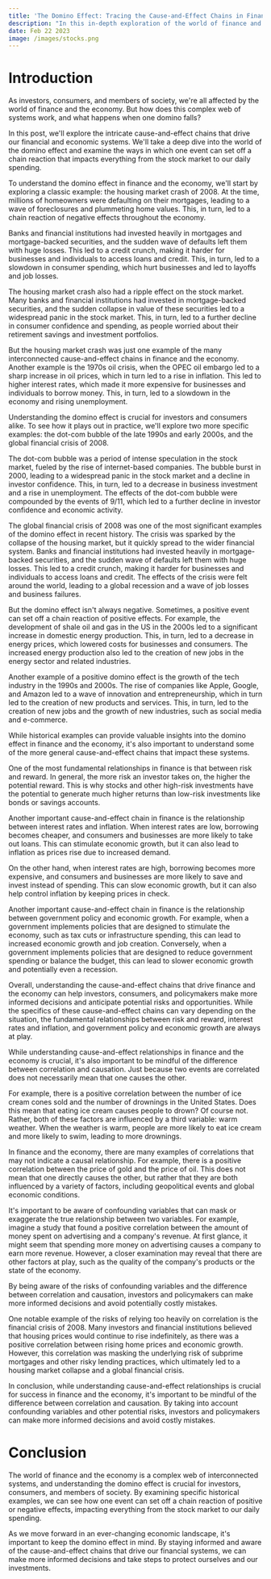 ```yaml
---
title: 'The Domino Effect: Tracing the Cause-and-Effect Chains in Finance and the Economy'
description: "In this in-depth exploration of the world of finance and the economy, we'll examine the complex cause-and-effect chains that drive our financial systems and influence our daily lives. Using specific historical examples, we'll dive into the intricacies of the domino effect and its impact on investments, personal finance, and the wider economy."
date: Feb 22 2023
image: /images/stocks.png
---
```


# Introduction

As investors, consumers, and members of society, we're all affected by the world of finance and the economy. But how does this complex web of systems work, and what happens when one domino falls?

In this post, we'll explore the intricate cause-and-effect chains that drive our financial and economic systems. We'll take a deep dive into the world of the domino effect and examine the ways in which one event can set off a chain reaction that impacts everything from the stock market to our daily spending.

To understand the domino effect in finance and the economy, we'll start by exploring a classic example: the housing market crash of 2008. At the time, millions of homeowners were defaulting on their mortgages, leading to a wave of foreclosures and plummeting home values. This, in turn, led to a chain reaction of negative effects throughout the economy.

Banks and financial institutions had invested heavily in mortgages and mortgage-backed securities, and the sudden wave of defaults left them with huge losses. This led to a credit crunch, making it harder for businesses and individuals to access loans and credit. This, in turn, led to a slowdown in consumer spending, which hurt businesses and led to layoffs and job losses.

The housing market crash also had a ripple effect on the stock market. Many banks and financial institutions had invested in mortgage-backed securities, and the sudden collapse in value of these securities led to a widespread panic in the stock market. This, in turn, led to a further decline in consumer confidence and spending, as people worried about their retirement savings and investment portfolios.

But the housing market crash was just one example of the many interconnected cause-and-effect chains in finance and the economy. Another example is the 1970s oil crisis, when the OPEC oil embargo led to a sharp increase in oil prices, which in turn led to a rise in inflation. This led to higher interest rates, which made it more expensive for businesses and individuals to borrow money. This, in turn, led to a slowdown in the economy and rising unemployment.

Understanding the domino effect is crucial for investors and consumers alike. To see how it plays out in practice, we'll explore two more specific examples: the dot-com bubble of the late 1990s and early 2000s, and the global financial crisis of 2008.

The dot-com bubble was a period of intense speculation in the stock market, fueled by the rise of internet-based companies. The bubble burst in 2000, leading to a widespread panic in the stock market and a decline in investor confidence. This, in turn, led to a decrease in business investment and a rise in unemployment. The effects of the dot-com bubble were compounded by the events of 9/11, which led to a further decline in investor confidence and economic activity.

The global financial crisis of 2008 was one of the most significant examples of the domino effect in recent history. The crisis was sparked by the collapse of the housing market, but it quickly spread to the wider financial system. Banks and financial institutions had invested heavily in mortgage-backed securities, and the sudden wave of defaults left them with huge losses. This led to a credit crunch, making it harder for businesses and individuals to access loans and credit. The effects of the crisis were felt around the world, leading to a global recession and a wave of job losses and business failures.

But the domino effect isn't always negative. Sometimes, a positive event can set off a chain reaction of positive effects. For example, the development of shale oil and gas in the US in the 2000s led to a significant increase in domestic energy production. This, in turn, led to a decrease in energy prices, which lowered costs for businesses and consumers. The increased energy production also led to the creation of new jobs in the energy sector and related industries.

Another example of a positive domino effect is the growth of the tech industry in the 1990s and 2000s. The rise of companies like Apple, Google, and Amazon led to a wave of innovation and entrepreneurship, which in turn led to the creation of new products and services. This, in turn, led to the creation of new jobs and the growth of new industries, such as social media and e-commerce.

While historical examples can provide valuable insights into the domino effect in finance and the economy, it's also important to understand some of the more general cause-and-effect chains that impact these systems.

One of the most fundamental relationships in finance is that between risk and reward. In general, the more risk an investor takes on, the higher the potential reward. This is why stocks and other high-risk investments have the potential to generate much higher returns than low-risk investments like bonds or savings accounts.

Another important cause-and-effect chain in finance is the relationship between interest rates and inflation. When interest rates are low, borrowing becomes cheaper, and consumers and businesses are more likely to take out loans. This can stimulate economic growth, but it can also lead to inflation as prices rise due to increased demand.

On the other hand, when interest rates are high, borrowing becomes more expensive, and consumers and businesses are more likely to save and invest instead of spending. This can slow economic growth, but it can also help control inflation by keeping prices in check.

Another important cause-and-effect chain in finance is the relationship between government policy and economic growth. For example, when a government implements policies that are designed to stimulate the economy, such as tax cuts or infrastructure spending, this can lead to increased economic growth and job creation. Conversely, when a government implements policies that are designed to reduce government spending or balance the budget, this can lead to slower economic growth and potentially even a recession.

Overall, understanding the cause-and-effect chains that drive finance and the economy can help investors, consumers, and policymakers make more informed decisions and anticipate potential risks and opportunities. While the specifics of these cause-and-effect chains can vary depending on the situation, the fundamental relationships between risk and reward, interest rates and inflation, and government policy and economic growth are always at play.

While understanding cause-and-effect relationships in finance and the economy is crucial, it's also important to be mindful of the difference between correlation and causation. Just because two events are correlated does not necessarily mean that one causes the other.

For example, there is a positive correlation between the number of ice cream cones sold and the number of drownings in the United States. Does this mean that eating ice cream causes people to drown? Of course not. Rather, both of these factors are influenced by a third variable: warm weather. When the weather is warm, people are more likely to eat ice cream and more likely to swim, leading to more drownings.

In finance and the economy, there are many examples of correlations that may not indicate a causal relationship. For example, there is a positive correlation between the price of gold and the price of oil. This does not mean that one directly causes the other, but rather that they are both influenced by a variety of factors, including geopolitical events and global economic conditions.

It's important to be aware of confounding variables that can mask or exaggerate the true relationship between two variables. For example, imagine a study that found a positive correlation between the amount of money spent on advertising and a company's revenue. At first glance, it might seem that spending more money on advertising causes a company to earn more revenue. However, a closer examination may reveal that there are other factors at play, such as the quality of the company's products or the state of the economy.

By being aware of the risks of confounding variables and the difference between correlation and causation, investors and policymakers can make more informed decisions and avoid potentially costly mistakes.

One notable example of the risks of relying too heavily on correlation is the financial crisis of 2008. Many investors and financial institutions believed that housing prices would continue to rise indefinitely, as there was a positive correlation between rising home prices and economic growth. However, this correlation was masking the underlying risk of subprime mortgages and other risky lending practices, which ultimately led to a housing market collapse and a global financial crisis.

In conclusion, while understanding cause-and-effect relationships is crucial for success in finance and the economy, it's important to be mindful of the difference between correlation and causation. By taking into account confounding variables and other potential risks, investors and policymakers can make more informed decisions and avoid costly mistakes.

# Conclusion

The world of finance and the economy is a complex web of interconnected systems,
and understanding the domino effect is crucial for investors, consumers, and members of society.
By examining specific historical examples, we can see how one event can set off a chain reaction
of positive or negative effects, impacting everything from the stock market to our daily spending.

As we move forward in an ever-changing economic landscape, it's important to keep the domino effect in mind.
By staying informed and aware of the cause-and-effect chains that drive our financial systems,
we can make more informed decisions and take steps to protect ourselves and our investments.
